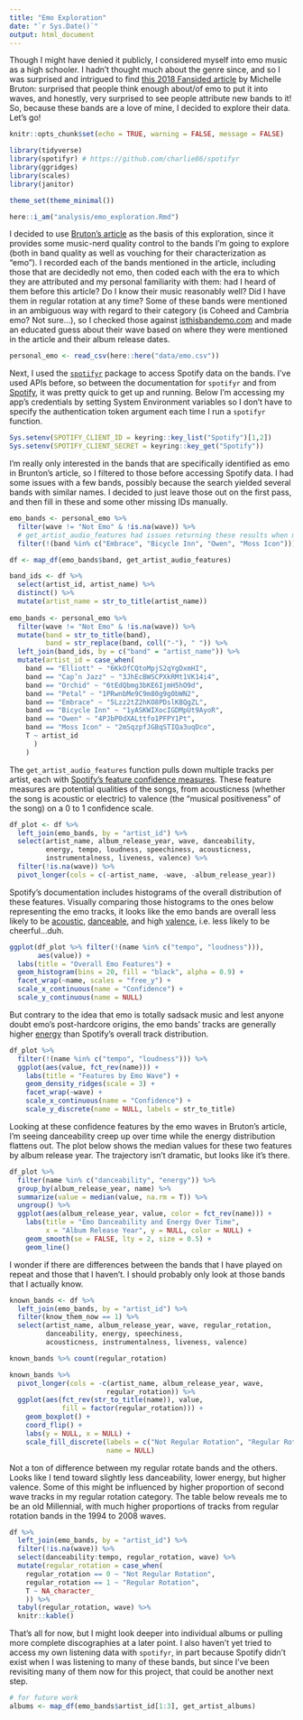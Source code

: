 ```yaml
---
title: "Emo Exploration"
date: "`r Sys.Date()`"
output: html_document
---
```


Though I might have denied it publicly, I considered myself into emo music as a high schooler. I hadn't thought much about the genre since, and so I was surprised and intrigued to find [this 2018 Fansided article](https://fansided.com/2018/08/15/fourth-wave-emo-revival-bands-tours-definition-music-songs/) by Michelle Bruton: surprised that people think enough about/of emo to put it into waves, and honestly, very surprised to see people attribute new bands to it! So, because these bands are a love of mine, I decided to explore their data. Let's go!


```r
knitr::opts_chunk$set(echo = TRUE, warning = FALSE, message = FALSE)
```

```r
library(tidyverse)
library(spotifyr) # https://github.com/charlie86/spotifyr
library(ggridges)
library(scales)
library(janitor)

theme_set(theme_minimal())

here::i_am("analysis/emo_exploration.Rmd")
```


I decided to use [Bruton's article](https://fansided.com/2018/08/15/fourth-wave-emo-revival-bands-tours-definition-music-songs/) as the basis of this exploration, since it provides some music-nerd quality control to the bands I'm going to explore (both in band quality as well as vouching for their characterization as "emo"). I recorded each of the bands mentioned in the article, including those that are decidedly not emo, then coded each with the era to which they are attributed and my personal familiarity with them: had I heard of them before this article? Do I know their music reasonably well? Did I have them in regular rotation at any time? Some of these bands were mentioned in an ambiguous way with regard to their category (is Coheed and Cambria emo? Not sure...), so I checked those against [isthisbandemo.com](http://isthisbandemo.com/) and made an educated guess about their wave based on where they were mentioned in the article and their album release dates. 


```r
personal_emo <- read_csv(here::here("data/emo.csv"))
```


Next, I used the [`spotifyr`](https://github.com/charlie86/spotifyr) package to access Spotify data on the bands. I've used APIs before, so between the documentation for `spotifyr` and from [Spotify](https://developer.spotify.com/documentation/web-api/quick-start/), it was pretty quick to get up and running. Below I'm accessing my app's credentials by setting System Environment variables so I don't have to specify the authentication token argument each time I run a `spotifyr` function. 


```r
Sys.setenv(SPOTIFY_CLIENT_ID = keyring::key_list("Spotify")[1,2])
Sys.setenv(SPOTIFY_CLIENT_SECRET = keyring::key_get("Spotify"))
```


I'm really only interested in the bands that are specifically identified as emo in Brunton's article, so I filtered to those before accessing Spotify data. I had some issues with a few bands, possibly because the search yielded several bands with similar names. I decided to just leave those out on the first pass, and then fill in these and some other missing IDs manually.


```r
emo_bands <- personal_emo %>% 
  filter(wave != "Not Emo" & !is.na(wave)) %>%
  # get_artist_audio_features had issues returning these results when mapping the band's names
  filter(!(band %in% c("Embrace", "Bicycle Inn", "Owen", "Moss Icon")))

df <- map_df(emo_bands$band, get_artist_audio_features)

band_ids <- df %>%
  select(artist_id, artist_name) %>%
  distinct() %>%
  mutate(artist_name = str_to_title(artist_name))
  
emo_bands <- personal_emo %>%
  filter(wave != "Not Emo" & !is.na(wave)) %>%
  mutate(band = str_to_title(band),
         band = str_replace(band, coll("-"), " ")) %>%
  left_join(band_ids, by = c("band" = "artist_name")) %>%
  mutate(artist_id = case_when(
    band == "Elliott" ~ "6KkOfCQtoMpjS2qYgDxmHI",
    band == "Cap’n Jazz" ~ "3JhEcBWSCPXkRMt1VK14i4",
    band == "Orchid" ~ "6tEdQbmg3bKE6IjmH5hO9d",
    band == "Petal" ~ "1PRwnbMe9C9m80g9g0bWN2",
    band == "Embrace" ~ "5Lzz2tZ2hKO8PDslKBQgZL",
    band == "Bicycle Inn" ~ "1yASKWIXocIGDMpUt9AyoR",
    band == "Owen" ~ "4PJbP0dXALttfo1PFPY1Pt",
    band == "Moss Icon" ~ "2mSqzpfJGBqSTIQa3uqDco",
    T ~ artist_id
      )
    )
```


The `get_artist_audio_features` function pulls down multiple tracks per artist, each with [Spotify's feature confidence measures](https://developer.spotify.com/documentation/web-api/reference/tracks/get-audio-features/). These feature measures are potential qualities of the songs, from acousticness (whether the song is acoustic or electric) to valence (the "musical positiveness" of the song) on a 0 to 1 confidence scale.


```r
df_plot <- df %>%
  left_join(emo_bands, by = "artist_id") %>%
  select(artist_name, album_release_year, wave, danceability, 
         energy, tempo, loudness, speechiness, acousticness,
         instrumentalness, liveness, valence) %>% 
  filter(!is.na(wave)) %>%
  pivot_longer(cols = c(-artist_name, -wave, -album_release_year)) 
```


Spotify's documentation includes histograms of the overall distribution of these features. Visually comparing those histograms to the ones below representing the emo tracks, it looks like the emo bands are overall less likely to be [acoustic](https://developer.spotify.com/assets/audio/acousticness.png), [danceable](https://developer.spotify.com/assets/audio/danceability.png), and high [valence](https://developer.spotify.com/assets/audio/valence.png), i.e. less likely to be cheerful...duh.


```r
ggplot(df_plot %>% filter(!(name %in% c("tempo", "loudness"))), 
       aes(value)) +
  labs(title = "Overall Emo Features") +
  geom_histogram(bins = 20, fill = "black", alpha = 0.9) + 
  facet_wrap(~name, scales = "free_y") +
  scale_x_continuous(name = "Confidence") +
  scale_y_continuous(name = NULL)
```


But contrary to the idea that emo is totally sadsack music and lest anyone doubt emo's post-hardcore origins, the emo bands' tracks are generally higher [energy](https://developer.spotify.com/assets/audio/energy.png) than Spotify's overall track distribution. 


```r
df_plot %>%
  filter(!(name %in% c("tempo", "loudness"))) %>%
  ggplot(aes(value, fct_rev(name))) +
    labs(title = "Features by Emo Wave") +
    geom_density_ridges(scale = 3) +
    facet_wrap(~wave) + 
    scale_x_continuous(name = "Confidence") +
    scale_y_discrete(name = NULL, labels = str_to_title)
```


Looking at these confidence features by the emo waves in Bruton's article, I'm seeing danceability creep up over time while the energy distribution flattens out. The plot below shows the median values for these two features by album release year. The trajectory isn't dramatic, but looks like it's there.


```r
df_plot %>%
  filter(name %in% c("danceability", "energy")) %>%
  group_by(album_release_year, name) %>%
  summarize(value = median(value, na.rm = T)) %>%
  ungroup() %>%
  ggplot(aes(album_release_year, value, color = fct_rev(name))) +
    labs(title = "Emo Danceability and Energy Over Time",
         x = "Album Release Year", y = NULL, color = NULL) +
    geom_smooth(se = FALSE, lty = 2, size = 0.5) +
    geom_line() 
```


I wonder if there are differences between the bands that I have played on repeat and those that I haven't. I should probably only look at those bands that I actually know. 


```r
known_bands <- df %>%
  left_join(emo_bands, by = "artist_id") %>%
  filter(know_them_now == 1) %>%
  select(artist_name, album_release_year, wave, regular_rotation,
         danceability, energy, speechiness,
         acousticness, instrumentalness, liveness, valence)

known_bands %>% count(regular_rotation)

known_bands %>%
  pivot_longer(cols = -c(artist_name, album_release_year, wave, 
                        regular_rotation)) %>%
  ggplot(aes(fct_rev(str_to_title(name)), value, 
             fill = factor(regular_rotation))) +
    geom_boxplot() +
    coord_flip() +
    labs(y = NULL, x = NULL) +
    scale_fill_discrete(labels = c("Not Regular Rotation", "Regular Rotation"),
                        name = NULL)
```


Not a ton of difference between my regular rotate bands and the others. Looks like I tend toward slightly less danceability, lower energy, but higher valence. Some of this might be influenced by higher proportion of second wave tracks in my regular rotation category. The table below reveals me to be an old Millennial, with much higher proportions of tracks from regular rotation bands in the 1994 to 2008 waves.


```r
df %>%
  left_join(emo_bands, by = "artist_id") %>%
  filter(!is.na(wave)) %>%
  select(danceability:tempo, regular_rotation, wave) %>%
  mutate(regular_rotation = case_when(
    regular_rotation == 0 ~ "Not Regular Rotation",
    regular_rotation == 1 ~ "Regular Rotation",
    T ~ NA_character_
    )) %>% 
  tabyl(regular_rotation, wave) %>%
  knitr::kable()
```


That's all for now, but I might look deeper into individual albums or pulling more complete discographies at a later point. I also haven't yet tried to access my own listening data with `spotifyr`, in part because Spotify didn't exist when I was listening to many of these bands, but since I've been revisiting many of them now for this project, that could be another next step.


```r
# for future work
albums <- map_df(emo_bands$artist_id[1:3], get_artist_albums)
```